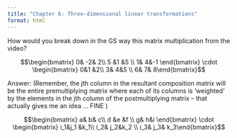```yaml
---
title: "Chapter 6: Three-dimensional linear transformations"
format: html
---
```



How would you break down in the GS way this matrix multiplication from the video?


$$\begin{bmatrix} 0& -2& 2\\ 5 &1 &5 \\ 1& 4&-1  \end{bmatrix} \cdot \begin{bmatrix} 0&1 &2\\  3& 4&5 \\ 6& 7&  8\end{bmatrix}$$

Answer: (Remember, the jth column in the resultant composition matrix will be the entire premultiplying matrix where each of its columns is 'weighted' by the elements in the jth column of the postmultiplying matrix -- that actually gives me an idea ... FINE )

$$\begin{bmatrix} a& b& c\\ d &e &f \\ g& h&i  \end{bmatrix} \cdot \begin{bmatrix} i_1&j_1 &k_1\\  i_2& j_2&k_2 \\ i_3& j_3&  k_3\end{bmatrix}$$